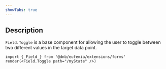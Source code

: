 ```yaml
---
showTabs: true
---
```


## Description

`Field.Toggle` is a base component for allowing the user to toggle between two different values in the target data point.

```tsx
import { Field } from '@dnb/eufemia/extensions/forms'
render(<Field.Toggle path="/myState" />)
```
